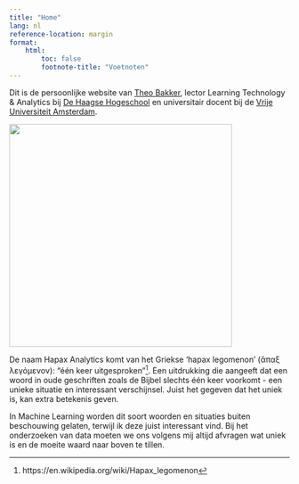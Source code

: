 ```yaml
---
title: "Home"
lang: nl
reference-location: margin
format:
    html:
        toc: false
        footnote-title: "Voetnoten"
---
```


Dit is de persoonlijke website van [Theo Bakker](/over.html), lector Learning Technology & Analytics bij [De Haagse Hogeschool](https://hhs.nl) en universitair docent bij de [Vrije Universiteit Amsterdam](https://vu.nl).

::: column-margin
![](Theo%20Bakker_HHs_klein_smal.png){width="400"}
:::

De naam Hapax Analytics komt van het Griekse 'hapax legomenon' (ἅπαξ λεγόμενον): "één keer uitgesproken"[^1]. Een uitdrukking die aangeeft dat een woord in oude geschriften zoals de Bijbel slechts één keer voorkomt - een unieke situatie en interessant verschijnsel. Juist het gegeven dat het uniek is, kan extra betekenis geven.

[^1]: https://en.wikipedia.org/wiki/Hapax_legomenon

In Machine Learning worden dit soort woorden en situaties buiten beschouwing gelaten, terwijl ik deze juist interessant vind. Bij het onderzoeken van data moeten we ons volgens mij altijd afvragen wat uniek is en de moeite waard naar boven te tillen.
